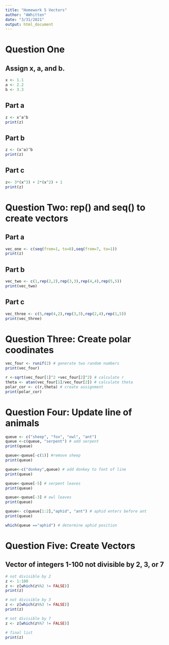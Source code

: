 ```yaml
---
title: "Homework 5 Vectors"
author: "AWhitten"
date: "3/31/2021"
output: html_document
---
```



# Question One
## Assign x, a, and b.
```r
x <- 1.1
a <- 2.2
b <- 3.3
```
## Part a
```r
z <- x^a^b
print(z)
```
## Part b
```r
z <- (x^a)^b
print(z)
```
## Part c
```r
z<- 3*(x^3) + 2*(x^2) + 1
print(z)
```


# Question Two: rep() and seq() to create vectors
## Part a
```r
vec_one <- c(seq(from=1, to=8),seq(from=7, to=1))
print(z)
```
## Part b
```r
vec_two <- c(1,rep(2,2),rep(3,3),rep(4,4),rep(5,5))
print(vec_two)
```
## Part c
```r
vec_three <- c(5,rep(4,2),rep(3,3),rep(2,4),rep(1,5))
print(vec_three)
```

# Question Three: Create polar coodinates
```r
vec_four <- runif(2) # generate two random numbers
print(vec_four)

r <-sqrt(vec_four[1]^2 +vec_four[2]^2) # calculate r
theta <- atan(vec_four[1]/vec_four[2]) # calculate theta
polar_cor <- c(r,theta) # create assignment 
print(polar_cor)
```

# Question Four: Update line of animals
```r
queue <- c("sheep", "fox", "owl", "ant")
queue <-c(queue, "serpent") # add serpent
print(queue)

queue<-queue[-c(1)] #remove sheep
print(queue)

queue<-c("donkey",queue) # add donkey to font of line
print(queue)

queue<-queue[-5] # serpent leaves
print(queue)

queue<-queue[-3] # owl leaves
print(queue)

queue<- c(queue[1:2],"aphid", "ant") # aphid enters before ant
print(queue)

which(queue =="aphid") # determine aphid position
```
# Question Five: Create Vectors
## Vector of integers 1-100 not divisible by 2, 3, or 7
```r
# not divisible by 2
z <- 1:100
z <- z[which(z%%2 != FALSE)]
print(z)

# not divisible by 3
z <- z[which(z%%3 != FALSE)]
print(z)

# not divisible by 7
z <- z[which(z%%7 != FALSE)]

# final list
print(z)
```

